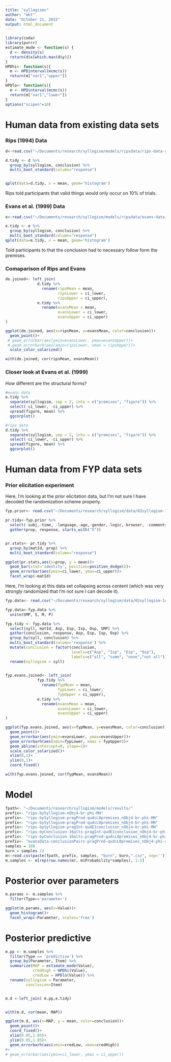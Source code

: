 ```yaml
---
title: "syllogisms"
author: "mht"
date: "October 21, 2015"
output: html_document
---
```




```r
library(coda)
library(purrr)
estimate_mode <- function(s) {
  d <- density(s)
  return(d$x[which.max(d$y)])
}
HPDhi<- function(s){
  m <- HPDinterval(mcmc(s))
  return(m["var1","upper"])
}
HPDlo<- function(s){
  m <- HPDinterval(mcmc(s))
  return(m["var1","lower"])
}
options("scipen"=10)   
```


# Human data from existing data sets

### Rips (1994) Data

```r
d<-read.csv("~/Documents/research/syllogism/models/ripsdata/rips-data-raw-boolean.csv")

d.tidy <- d %>% 
  group_by(syllogism, conclusion) %>%
  multi_boot_standard(column="response")


qplot(data=d.tidy, x = mean, geom='histogram')

```

Rips told participants that valid things would only occur on 10% of trials.

### Evans et al. (1999) Data

```r
e<-read.csv("~/Documents/research/syllogism/models/ripsdata/evans-data-raw-boolean.csv")

e.tidy <- e %>% 
  group_by(syllogism, conclusion) %>%
  multi_boot_standard(column="response")
qplot(data=e.tidy, x = mean, geom='histogram')

```

Told participants to that the conclusion had to necessary follow form the premises.

### Comaparison of Rips and Evans

```r
de.joined<- left_join(
              d.tidy %>%
                rename(ripsMean = mean,
                       ripsLower = ci_lower,
                       ripsUpper = ci_upper),
              e.tidy %>%
                rename(evansMean = mean,
                       evansLower = ci_lower,
                       evansUpper = ci_upper)
)

ggplot(de.joined, aes(x=ripsMean, y=evansMean, color=conclusion))+
  geom_point()+
 # geom_errorbar(aes(ymin=evansLower, ymax=evansUpper))+
 # geom_errorbarh(aes(xmin=ripsLower, xmax = ripsUpper))+
  scale_color_solarized()

with(de.joined, cor(ripsMean, evansMean))
```

### Closer look at Evans et al. (1999)

How different are the structural forms?

```r

#evans data
e.tidy %>%
  separate(syllogism, sep = 2, into = c("premises", "figure")) %>%
  select(-ci_lower, -ci_upper) %>%
  spread(figure, mean) %>%
  ggcorplot()

#rips data
d.tidy %>%
  separate(syllogism, sep = 2, into = c("premises", "figure")) %>%
  select(-ci_lower, -ci_upper) %>%
  spread(figure, mean) %>%
  ggcorplot()
```


# Human data from FYP data sets

### Prior elicitation experiment

Here, I'm looking at the prior elicitation data, but I'm not sure I have decoded the randomization scheme properly.

```r
fyp.prior<- read.csv("~/Documents/research/syllogism/data/02syllogism-1ca/syllogism02_priors.csv")

pr.tidy<-fyp.prior %>% 
  select(-subj,-time, -language,-age,-gender,-logic,-browser, -comments, -X) %>%
  gather(prop, response, starts_with("X")) 


pr.stats<- pr.tidy %>%
  group_by(matId, prop) %>%
  multi_boot_standard(column="response")

ggplot(pr.stats,aes(x=prop, y = mean))+
  geom_bar(stat='identity', position=position_dodge())+
  geom_errorbar(aes(ymin=ci_lower, ymax=ci_upper))+
  facet_wrap(~matId)
```


Here, I'm looking at this data set collapsing across content (which was very strongly randomized that I'm not sure I can decode it).

```r

fyp.data<- read.csv("~/Documents/research/syllogism/data/02syllogism-1ca/syllogism02-1_conclusions.csv")

fyp.data<-fyp.data %>% 
  unite(SMP, S, M, P)

fyp.tidy <- fyp.data %>%
  select(syll, matId, Asp, Esp, Isp, Osp, SMP) %>%
  gather(conclusion, response, Asp, Esp, Isp, Osp) %>%
  group_by(syll, conclusion) %>%
  multi_boot_standard(column='response') %>%
  mutate(conclusion = factor(conclusion, 
                             levels=c("Asp", "Isp", "Esp", "Osp"),
                             labels=c("all", "some", "none","not all"))) %>%
  rename(syllogism = syll)
  

fyp.evans.joined<- left_join(
              fyp.tidy %>%
                rename(fypMean = mean,
                       fypLower = ci_lower,
                       fypUpper = ci_upper),
              e.tidy %>%
                rename(evansMean = mean,
                       evansLower = ci_lower,
                       evansUpper = ci_upper)
)

ggplot(fyp.evans.joined, aes(x=fypMean, y=evansMean, color=conclusion))+
  geom_point()+
  geom_errorbar(aes(ymin=evansLower, ymax=evansUpper))+
  geom_errorbarh(aes(xmin=fypLower, xmax = fypUpper))+
  geom_abline(intercept=0, slope=1)+
  scale_color_solarized()+
  xlim(0,1)+
  ylim(0,1)+
  coord_fixed()

with(fyp.evans.joined, cor(fypMean, evansMean))

```


# Model

```r
fpath<- "~/Documents/research/syllogism/models/results/"
prefix<- "rips-bySyllogism-nObj4-br-phi-MH"
prefix<- "rips-bySyllogism-pragProd-qudcL0premises_nObj4-br-phi-MH"
prefix<- "rips-bySyllogism-pragProd-qudcL0premises_nObj4-br-phi-MH"
prefix<- "rips-bySyllogism-pragInt-qudE1conclusion_nObj4-br-phi-MH"
prefix<- "rips-byConclusion-16alts-pragInt-qudE1conclusion_nObj4-br-phi-MH"
prefix<- "rips-byConclusion-16alts-pragProd-qudcL0premises_nObj4-br-phi-cost-MH"
prefix<- "evansData-conclusionPairs-pragProd-qudcL0premises_nObj4-phi-costMH"
samples = 100
burn = samples /2
m<-read.csv(paste(fpath, prefix, samples, "burn", burn,".csv", sep=''))
m.samples <- m[rep(row.names(m), m$Probability*samples), 1:5]
```


# Posterior over parameters

```r

m.params <- m.samples %>%
  filter(Type=='parameter')

ggplot(m.params, aes(x=Value))+
  geom_histogram()+
  facet_wrap(~Parameter, scales='free')

```

# Posterior predictive

```r

m.pp <- m.samples %>%
  filter(Type == 'predictive') %>%
  group_by(Parameter, Item) %>%
  summarize(MAP = estimate_mode(Value),
            credHigh = HPDhi(Value),
            credLow = HPDlo(Value)) %>%
  rename(syllogism = Parameter,
         conclusion=Item)


m.d <-left_join( m.pp,e.tidy)


with(m.d, cor(mean, MAP))

ggplot(m.d, aes(x=MAP, y = mean, color=conclusion))+
  geom_point()+
  coord_fixed()+
  xlim(0.05,1.05)+
  ylim(0.05,1.05)+
  geom_errorbarh(aes(xmin=credLow, xmax=credHigh))
#+
# geom_errorbar(aes(ymin=ci_lower, ymax = ci_upper))
```

